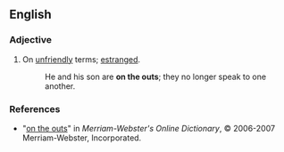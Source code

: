 ==English==

===Adjective===
{{en-adj|pos=[[on]] [[the]] [[outs]]|-}}

# {{context|mainly|US|idiom}} On [[unfriendly]] terms; [[estranged]].
#: He and his son are '''on the outs'''; they no longer speak to one another.

===References===
*"[http://www.m-w.com/cgi-bin/dictionary?book=Dictionary&va=on+the+outs on the outs]" in ''Merriam-Webster's Online Dictionary'', © 2006-2007 Merriam-Webster, Incorporated.